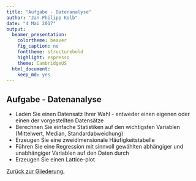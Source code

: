 ```yaml
---
title: "Aufgabe - Datenanalyse"
author: "Jan-Philipp Kolb"
date: "4 Mai 2017"
output: 
  beamer_presentation:
    colortheme: beaver
    fig_caption: no
    fonttheme: structurebold
    highlight: espresso
    theme: CambridgeUS
  html_document: 
    keep_md: yes
---
```


## Aufgabe - Datenanalyse

-  Laden Sie einen Datensatz Ihrer Wahl - entweder einen eigenen oder einen der vorgestellten Datensätze
-  Berechnen Sie einfache Statistiken auf den wichtigsten Variablen (Mittelwert, Median, Standardabweichung)
-  Erzeugen Sie eine zweidimensionale Häufigkeitstabelle
-  Führen Sie eine Regression mit sinnvoll gewählten abhängiger und unabhängiger Variablen auf den Daten durch
-  Erzeugen Sie einen Lattice-plot

[Zurück zur Gliederung.](https://github.com/Japhilko/IntroR/blob/master/2017/README.md)
